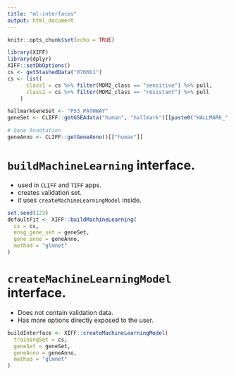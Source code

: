 ```yaml
---
title: "ml-interfaces"
output: html_document
---
```


```r
knitr::opts_chunk$set(echo = TRUE)
```

```r
library(XIFF)
library(dplyr)
XIFF::setDbOptions()
cs <- getStashedData("0766b1")
cs <- list(
      class1 = cs %>% filter(MDM2_class == "sensitive") %>% pull,
      class2 = cs %>% filter(MDM2_class == "resistant") %>% pull
    )

hallmarkGeneSet <- "P53_PATHWAY"
geneSet <- CLIFF::getGSEAdata("human", "hallmark")[[paste0("HALLMARK_", hallmarkGeneSet)]]

# Gene Annotation
geneAnno <- CLIFF::getGeneAnno()[["human"]]
```

# `buildMachineLearning` interface.

- used in `CLIFF` and `TIFF` apps.
- creates validation set.
- it uses `createMachineLearningModel` inside.

```r
set.seed(123)
defaultFit <- XIFF::buildMachineLearning(
  cs = cs,
  ensg_gene_set = geneSet,
  gene_anno = geneAnno,
  method = "glmnet"
)

```

# `createMachineLearningModel` interface.

- Does not contain validation data.
- Has more options directly exposed to the user.

```r
buildInterface <- XIFF::createMachineLearningModel(
  trainingSet = cs,
  geneSet = geneSet,
  geneAnno = geneAnno,
  method = "glmnet"
)

```
